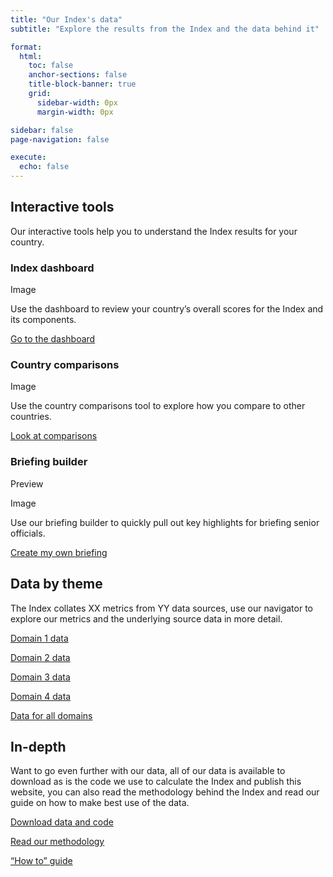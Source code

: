 ```yaml
---
title: "Our Index's data"
subtitle: "Explore the results from the Index and the data behind it"

format:
  html:
    toc: false
    anchor-sections: false
    title-block-banner: true
    grid:
      sidebar-width: 0px
      margin-width: 0px

sidebar: false
page-navigation: false

execute: 
  echo: false
---
```


:::{.column-page .data-home}
:::{.grid}

:::{.g-col-12 .g-col-md-6}
## Interactive tools

Our interactive tools help you to understand the Index results for your country.

### Index dashboard

:::{.draft-image}
Image
:::

Use the dashboard to review your country's overall scores for the Index and
its components.

[Go to the dashboard](tools/dashboard.qmd){.fom-link}

### Country comparisons

:::{.draft-image}
Image
:::

Use the country comparisons tool to explore how you compare to other countries.

[Look at comparisons](tools/dashboard.qmd){.fom-link}

### Briefing builder

:::{.draft-image}
Preview

Image
:::

Use our briefing builder to quickly pull out key highlights for briefing
senior officials.

[Create my own briefing](tools/dashboard.qmd){.fom-link}

:::

:::{.g-col-12 .g-col-md-6}
## Data by theme
The Index collates XX metrics from YY data sources, use our navigator to
explore our metrics and the underlying source data in more detail.

:::{.grid}

:::{.g-col-12 .g-col-sm-6 .align-center}
[Domain 1 data](domain1.qmd){.fom-link}
:::

:::{.g-col-12 .g-col-sm-6 .align-center}
[Domain 2 data](domain1.qmd){.fom-link}
:::

:::

:::{.grid}

:::{.g-col-12 .g-col-sm-6 .align-center}
[Domain 3 data](domain1.qmd){.fom-link}
:::

:::{.g-col-12 .g-col-sm-6 .align-center}
[Domain 4 data](domain1.qmd){.fom-link}
:::

:::

:::{.grid}

:::{.d-none .d-md-block .g-col-sm-3}
:::

:::{.g-col-12 .g-col-sm-6 .align-center}
[Data for all domains](all_metrics.qmd){.fom-link}
:::

:::{.d-none .d-md-block .g-col-sm-3}
:::

:::

## In-depth

Want to go even further with our data, all of our data is available to
download as is the code we use to calculate the Index and publish this
website, you can also read the methodology behind the Index and read our
guide on how to make best use of the data.

[Download data and code](){.fom-link}

[Read our methodology](/methodology/index.qmd){.fom-link}

["How to" guide](user-guide.qmd){.fom-link}

:::

:::
:::
